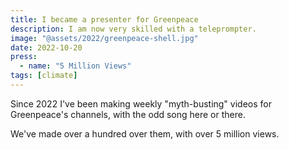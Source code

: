 ```yaml
---
title: I became a presenter for Greenpeace
description: I am now very skilled with a teleprompter.
image: "@assets/2022/greenpeace-shell.jpg"
date: 2022-10-20
press:
  - name: "5 Million Views"
tags: [climate]
---
```


Since 2022 I've been making weekly "myth-busting" videos for Greenpeace's channels, with the odd song here or there.

We've made over a hundred over them, with over 5 million views.

<Instagram postUrl="https://www.instagram.com/reel/DDzo3OgOVlq/" />
<Instagram postUrl="https://www.instagram.com/reel/DCHd9SjsTUm/" />
<Instagram postUrl="https://www.instagram.com/reel/DESodsXiG4_/" />

